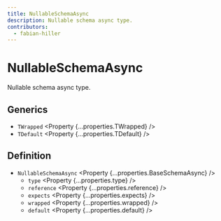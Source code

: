 ```yaml
---
title: NullableSchemaAsync
description: Nullable schema async type.
contributors:
  - fabian-hiller
---
```



# NullableSchemaAsync

Nullable schema async type.

## Generics

- `TWrapped` <Property {...properties.TWrapped} />
- `TDefault` <Property {...properties.TDefault} />

## Definition

- `NullableSchemaAsync` <Property {...properties.BaseSchemaAsync} />
  - `type` <Property {...properties.type} />
  - `reference` <Property {...properties.reference} />
  - `expects` <Property {...properties.expects} />
  - `wrapped` <Property {...properties.wrapped} />
  - `default` <Property {...properties.default} />
